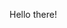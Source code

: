 
<PostInit
  id="internet-censorship-in-kazakhstan-part-1"
  imagePath="/img/quitFacebookEcosystem-banner.jpg"
/>

<!-- ![quitFacebookEcosystem](/img/quitFacebookEcosystem-banner.jpg 'quitFacebookEcosystem') -->

Hello there!

<ShareButtons id="internet-censorship-in-kazakhstan-part-1" />
